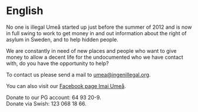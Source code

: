 # English
No one is illegal Umeå started up just before the summer of 2012 and is now in full swing to work to get money in and out information about the right of asylum in Sweden, and to help hidden people.

We are constantly in need of new places and people who want to give money to allow a decent life for the undocumented who we have contact with, do you have the opportunity to help?

To contact us please send a mail to [umea@ingenillegal.org](mailto:umea@ingenillegal.org).

You can also visit our [Facebook page Imai Umeå](https://www.facebook.com/ida.jonsson.9480/).

Donate to our PG account: 64 93 20-9.\
Donate via Swish: 123 068 18 66.
